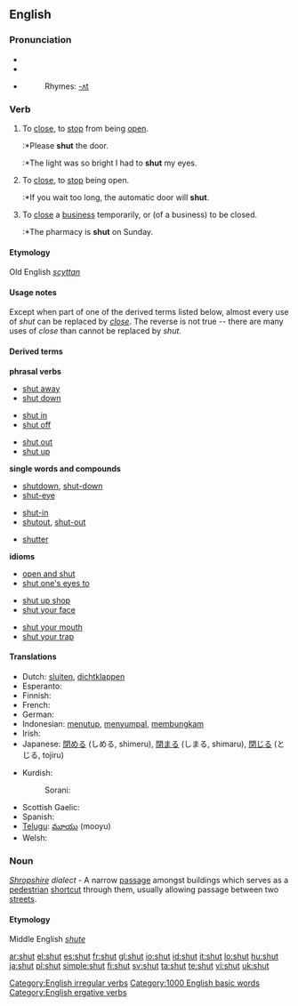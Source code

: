 ==English==

===Pronunciation===
* {{IPA|/ʃʌt/}}
* {{SAMPA|/SVt/}}
*{{audio|en-us-shut.ogg|Audio (US)}}
*:Rhymes: [[Rhymes:English:-ʌt|-ʌt]]

===Verb===
[[Category:English irregular verbs]]
{{en-verb|shuts|shutting|shut|shut}}

# {{transitive}} To [[close]], to [[stop]] from being [[open]].
#:*Please '''shut''' the door.
#:*The light was so bright I had to '''shut''' my eyes.
# {{intransitive}} To [[close]], to [[stop]] being open.
#:*If you wait too long, the automatic door will '''shut'''.
# {{context|transitive or intransitive, Commonwealth}} To [[close]] a [[business]] temporarily, or (of a business) to be closed.
#:*The pharmacy is '''shut''' on Sunday.

====Etymology====
Old English ''[[scyttan]]''

====Usage notes====
Except when part of one of the derived terms listed below, almost every use of ''shut'' can be replaced by ''[[close]]''.  The reverse is not true -- there are many uses of ''close'' than cannot be replaced by ''shut''.

====Derived terms====
'''phrasal verbs'''
{{top3}}
*[[shut away]]
*[[shut down]]
{{mid3}}
*[[shut in]]
*[[shut off]]
{{mid3}}
*[[shut out]]
*[[shut up]]
{{bottom}}

'''single words and compounds'''
{{top3}}
*[[shutdown]], [[shut-down]]
*[[shut-eye]]
{{mid3}}
*[[shut-in]]
*[[shutout]], [[shut-out]]
{{mid3}}
*[[shutter]]
{{bottom}}

'''idioms'''
{{top3}}
*[[open and shut]]
*[[shut one's eyes to]]
{{mid3}}
*[[shut up shop]]
*[[shut your face]]
{{mid3}}
*[[shut your mouth]]
*[[shut your trap]]
{{bottom}}

====Translations====
{{trans-top|to close}}
* Dutch: [[sluiten]], [[dichtklappen]]
* Esperanto: {{t+|eo|fermi|xs=Esperanto}}
* Finnish: {{t+|fi|sulkea}}
* French: {{t+|fr|fermer}}
* German: {{t+|de|schließen}}
* Indonesian: [[tutup|menutup]], [[sumpal|menyumpal]], [[bungkam|membungkam]]
* Irish: {{t-|ga|dún|xs=Irish}}
* Japanese: [[閉める]] (しめる, shimeru), [[閉まる]] (しまる, shimaru), [[閉じる]] (とじる, tojiru)
{{trans-mid}}
* Kurdish:
*: Sorani: {{t|ku|داخستن|tr=daxistin|sc=KUchar}}
* Scottish Gaelic: {{t|gd|dùin}}
* Spanish: {{t+|es|cerrar}}
* [[Telugu]]: [[మూయు]] (mooyu)
* Welsh: {{t-|cy|cau|xs=Welsh}}
{{trans-bottom}}


===Noun===
{{en-noun|shuts}}
''[[Shropshire]] dialect'' - A narrow [[passage]] amongst buildings which serves as a [[pedestrian]] [[shortcut]] through them, usually allowing passage between two [[street]]s.

====Etymology====
Middle English ''[[shute]]''

[[Category:1000 English basic words]]
[[Category:English ergative verbs]]

[[ar:shut]]
[[el:shut]]
[[es:shut]]
[[fr:shut]]
[[gl:shut]]
[[io:shut]]
[[id:shut]]
[[it:shut]]
[[lo:shut]]
[[hu:shut]]
[[ja:shut]]
[[pl:shut]]
[[simple:shut]]
[[fi:shut]]
[[sv:shut]]
[[ta:shut]]
[[te:shut]]
[[vi:shut]]
[[uk:shut]]